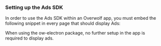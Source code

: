 ### Setting up the Ads SDK


<Tabs groupId="platform">
<TabItem value="ow-platform" label="Overwolf App">

In order to use the Ads SDK within an Overwolf app, you must embed the following snippet in every page that should display Ads:

<PlatformSetup/>

</TabItem>
<TabItem value="ow-electron" label="ow-electron App">

When using the ow-electron package, no further setup in the app is required to display ads.

</TabItem>
</Tabs>